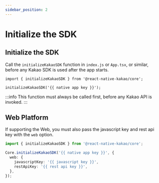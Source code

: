 ```yaml
---
sidebar_position: 2
---
```


# Initialize the SDK

## Initialize the SDK

Call the `initializeKakaoSDK` function in `index.js` or `App.tsx`, or similar, before any Kakao SDK is used after the app starts.

```tsx title='index.js'
import { initializeKakaoSDK } from '@react-native-kakao/core';

initializeKakaoSDK('{{ native app key }}');
```

:::info
This function must always be called first, before any Kakao API is invoked.
:::

## Web Platform

If supporting the Web, you must also pass the javascript key and rest api key with the `web` option.

```ts
import { initializeKakaoSDK } from '@react-native-kakao/core';

Core.initializeKakaoSDK('{{ native app key }}', {
  web: {
    javascriptKey: '{{ javascript key }}',
    restApiKey: '{{ rest api key }}',
  },
});
```
